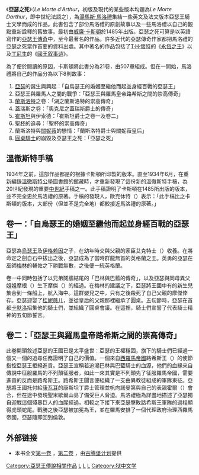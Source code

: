 {{Unreferenced|time=2022-03-16T12:41:24+00:00}}
《'''亞瑟之死'''》（''Le Morte d'Arthur''，初版及現代的某些版本均題為''Le Morte Darthur''，即中世紀法語之{{lang|fr|''la mort d'Arthur''}}），為[[托马斯·马洛礼|湯馬斯·馬洛禮]]集結一些英文及法文版本亞瑟王騎士文學而成的作品。此書包含了部份馬洛禮的原創故事以及一些馬洛禮以自己的觀點重新詮釋的舊故事。最初由[[威廉·卡斯頓|威廉·卡斯頓]]於1485年出版。亞瑟之死可算是以英語寫作的[[亞瑟王傳奇|亞瑟王傳奇]]中，至今最著名的作品。許多近代的亞瑟傳奇作家都把馬洛禮的亞瑟之死當作首要的資料出處。其中著名的作品包括了[[特倫斯·韓伯瑞·懷特|T·H·懷特]]的《[[永恆之王|永恆之王]]》以及[[丁尼生|丁尼生]]的《[[國王叙事诗|國王叙事诗]]》。

為了便於閱讀的原因，卡斯頓將此書分為21卷，由507章組成。但在一開始，馬洛禮將自己的作品分為以下8則故事：
#[[亞瑟王|亞瑟]]的誕生與興起：「自烏瑟王的婚姻至繼他而起並身經百戰的亞瑟王」
#亞瑟王與羅馬人之間的戰爭：「亞瑟王與羅馬皇帝路希斯之間的崇高傳奇」
#[[蘭斯洛特|蘭斯洛特]]之卷：「湖之蘭斯洛特的崇高傳奇」
#蓋瑞斯之卷：「奧克尼之蓋瑞斯爵士的傳奇」
#[[崔斯坦|崔斯坦]]與伊索德：「崔斯坦爵士之卷一及卷二」
#[[聖杯|聖杯]]的追尋：「聖杯的崇高傳奇」
#蘭斯洛特與[[關妮薇|關妮薇]]的戀情：「蘭斯洛特爵士與關妮薇皇后」
#[[圓桌騎士|圓桌騎士]]的崩毀及亞瑟王之死：「亞瑟之死」

== 溫徹斯特手稿 ==
1934年之前，這部作品都是的根據卡斯頓所印製的版本。直至1934年6月，在重新編錄[[溫徹斯特公學|溫徹斯特公學]]圖書館的館藏時，才重新發現了這份新的溫徹斯特手稿，為20世紀發現的重要[[中世紀|中世紀]]手稿之一。此手稿證明了卡斯頓在1485所出版的版本，並不完全忠於馬洛禮的原著。手稿的發現人，歐克休特（{{tsl|en|Walter Fraser Oakeshott|}}）表示：「此手稿比之卡斯頓的版本，大部份（但並不是完全地）都較接近馬洛禮的原著。」

== 卷一：「自烏瑟王的婚姻至繼他而起並身經百戰的亞瑟王」 ==
亞瑟為[[烏瑟王|烏瑟王]]及[[伊格赖因|伊格赖因]]之子，在幼年時交與父親的家臣艾克特士（{{tsl|en|Sir Ector|}}）收養。在將命定之劍自石中拔出之後，亞瑟成為了當時群龍無首的英格蘭之王。英勇的亞瑟在巫師[[梅林|梅林]]的輔佐之下勝戰無數，之後便一統英格蘭。

卷一中同時包括了以兄弟鬩牆結尾的「巴林與巴藍的傳奇」，以及亞瑟與同母異父姐姐摩根（{{tsl|en|Morgan|}}）生下摩傑（{{tsl|en|Mordred|}}）的經過。在梅林的建議之下，亞瑟將王國中有的新生兒集合到一條船上，航入海中。這群嬰兒之中，只有之後殺死了自己父親的摩傑倖存。亞瑟迎娶了[[桂妮薇儿|桂妮薇儿]]，並從皇后的父親那裡繼承了圓桌。五旬節時，亞瑟在首都[[卡默洛|卡默洛]]招集他的騎士們，並組織了圓桌會議。在這裡，騎士們宣誓了代表騎士精神的五旬節誓言。

== 卷二：「亞瑟王與羅馬皇帝路希斯之間的崇高傳奇」 ==
此卷開頭敘述亞瑟的王國已是太平盛世：亞瑟的王權穩固，旗下的騎士們已經過一個又一個的追尋任務證明了自己的價值。一個來自[[西羅馬帝國|西羅馬帝國]]路希斯王（{{tsl|en|Lucius Tiberius|}}）的使節指控亞瑟王拒絕進貢。亞瑟王宣稱若追溯巴林與巴藍騎士的血源，他們的血緣來自傳說中征服羅馬的不列顛征服者，如此一來其實是不列顛先了征服羅馬帝國，需要進貢的反而是路希斯王。路希斯王聞言便組織了一支由異教徒組成的軍隊東征。亞瑟將王國托付給[[康瓦耳|康瓦耳]]的康斯坦丁爵士管理並帆向諾曼第與自己的表親霍爾（{{tsl|en|Hoel|}}）會合，但在途中發現聖米歇爾山島了備受巨人脅迫。馬洛禮極為詳盡地描述了亞瑟獨自迎戰這個殘暴巨人的血腥經過，相較之下接下來亞瑟擊敗路希斯王軍隊的過程顯得虎頭蛇尾。戰勝之後亞瑟被加冕為王，並在羅馬安排了一個代理政府治理西羅馬帝國，亞瑟隨即回到倫敦。

== 外部链接 ==
* {{en}}本书全文[http://www.gutenberg.org/etext/1251 第一卷] {{Wayback|url=http://www.gutenberg.org/etext/1251 |date=20090924172220 }}，[http://www.gutenberg.org/etext/1252 第二卷] {{Wayback|url=http://www.gutenberg.org/etext/1252 |date=20090924164930 }}，由[[古腾堡计划|古腾堡计划]]提供

{{亚瑟王传说}}
{{Authority control}}
[[Category:亞瑟王傳說相關作品|Category:亞瑟王傳說相關作品]]
[[Category:英國文學|L]]
[[Category:奇幻文學|L]]
[[Category:圓桌騎士題材作品|L]]
[[Category:狱中文学|Category:狱中文学]]